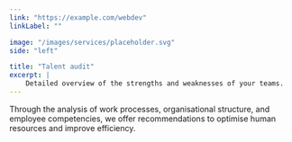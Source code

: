 ```yaml
---
link: "https://example.com/webdev"
linkLabel: ""

image: "/images/services/placeholder.svg"
side: "left"

title: "Talent audit"
excerpt: |
    Detailed overview of the strengths and weaknesses of your teams.
---
```


Through the analysis of work processes, organisational structure, and employee competencies, we offer recommendations to optimise human resources and improve efficiency.


  